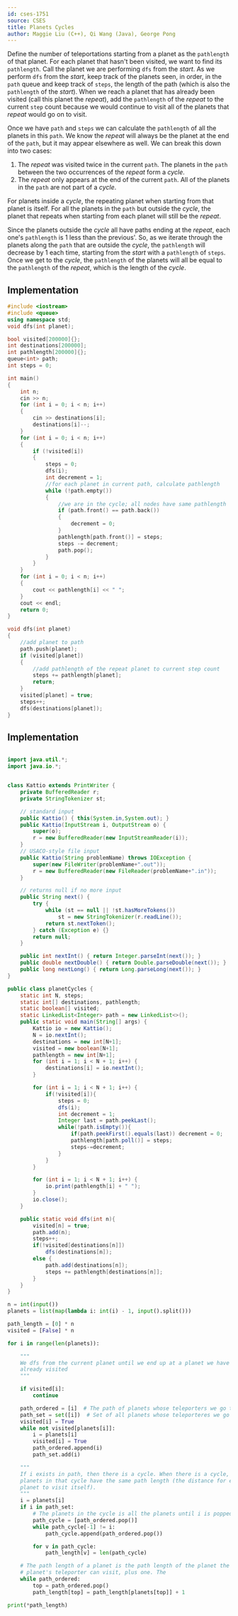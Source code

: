 ```yaml
---
id: cses-1751
source: CSES
title: Planets Cycles
author: Maggie Liu (C++), Qi Wang (Java), George Pong
---
```


Define the number of teleportations starting from a planet as the
$\texttt{pathlength}$ of that planet. For each planet that hasn't been visited,
we want to find its $\texttt{pathlength}$. Call the planet we are performing
$\texttt{dfs}$ from the $\textit{start}$. As we perform $\texttt{dfs}$ from the
$\textit{start}$, keep track of the planets seen, in order, in the
$\texttt{path}$ queue and keep track of $\texttt{steps}$, the length of the path
(which is also the $\texttt{pathlength}$ of the $\textit{start}$). When we reach
a planet that has already been visited (call this planet the $\textit{repeat}$),
add the $\texttt{pathlength}$ of the $\textit{repeat}$ to the current
$\texttt{step}$ count because we would continue to visit all of the planets that
$\textit{repeat}$ would go on to visit.

Once we have $\texttt{path}$ and $\texttt{steps}$ we can calculate the
$\texttt{pathlength}$ of all the planets in this $\texttt{path}$. We know the
$\textit{repeat}$ will always be the planet at the end of the $\texttt{path}$,
but it may appear elsewhere as well. We can break this down into two cases:

1. The $\textit{repeat}$ was visited twice in the current $\texttt{path}$. The
   planets in the $\texttt{path}$ between the two occurrences of the
   $\textit{repeat}$ form a $\textit{cycle}$.
2. The $\textit{repeat}$ only appears at the end of the current $\texttt{path}$.
   All of the planets in the $\texttt{path}$ are not part of a $\textit{cycle}$.

For planets inside a $\textit{cycle}$, the repeating planet when starting from
that planet is itself. For all the planets in the $\texttt{path}$ but outside
the $\textit{cycle}$, the planet that repeats when starting from each planet
will still be the $\textit{repeat}$.

Since the planets outside the $\textit{cycle}$ all have paths ending at the
$\textit{repeat}$, each one's $\texttt{pathlength}$ is $1$ less than the
previous'. So, as we iterate through the planets along the $\texttt{path}$ that
are outside the $\textit{cycle}$, the $\texttt{pathlength}$ will decrease by $1$
each time, starting from the $\textit{start}$ with a $\texttt{pathlength}$ of
$\texttt{steps}$. Once we get to the $\textit{cycle}$, the $\texttt{pathlength}$
of the planets will all be equal to the $\texttt{pathlength}$ of the
$\textit{repeat}$, which is the length of the $\textit{cycle}$.

<LanguageSection>

<CPPSection>

## Implementation

```cpp
#include <iostream>
#include <queue>
using namespace std;
void dfs(int planet);

bool visited[200000]{};
int destinations[200000];
int pathlength[200000]{};
queue<int> path;
int steps = 0;

int main()
{
	int n;
	cin >> n;
	for (int i = 0; i < n; i++)
	{
		cin >> destinations[i];
		destinations[i]--;
	}
	for (int i = 0; i < n; i++)
	{
		if (!visited[i])
		{
			steps = 0;
			dfs(i);
			int decrement = 1;
			//for each planet in current path, calculate pathlength
			while (!path.empty())
			{
				//we are in the cycle; all nodes have same pathlength
				if (path.front() == path.back())
				{
					decrement = 0;
				}
				pathlength[path.front()] = steps;
				steps -= decrement;
				path.pop();
			}
		}
	}
	for (int i = 0; i < n; i++)
	{
		cout << pathlength[i] << " ";
	}
	cout << endl;
	return 0;
}

void dfs(int planet)
{
	//add planet to path
	path.push(planet);
	if (visited[planet])
	{
		//add pathlength of the repeat planet to current step count
		steps += pathlength[planet];
		return;
	}
	visited[planet] = true;
	steps++;
	dfs(destinations[planet]);
}
```

</CPPSection>

<JavaSection>

## Implementation

```java

import java.util.*;
import java.io.*;


class Kattio extends PrintWriter {
	private BufferedReader r;
	private StringTokenizer st;

	// standard input
	public Kattio() { this(System.in,System.out); }
	public Kattio(InputStream i, OutputStream o) {
		super(o);
		r = new BufferedReader(new InputStreamReader(i));
	}
	// USACO-style file input
	public Kattio(String problemName) throws IOException {
		super(new FileWriter(problemName+".out"));
		r = new BufferedReader(new FileReader(problemName+".in"));
	}

	// returns null if no more input
	public String next() {
		try {
			while (st == null || !st.hasMoreTokens())
				st = new StringTokenizer(r.readLine());
			return st.nextToken();
		} catch (Exception e) {}
		return null;
	}

	public int nextInt() { return Integer.parseInt(next()); }
	public double nextDouble() { return Double.parseDouble(next()); }
	public long nextLong() { return Long.parseLong(next()); }
}

public class planetCycles {
	static int N, steps;
	static int[] destinations, pathlength;
	static boolean[] visited;
	static LinkedList<Integer> path = new LinkedList<>();
	public static void main(String[] args) {
		Kattio io = new Kattio();
		N = io.nextInt();
		destinations = new int[N+1];
		visited = new boolean[N+1];
		pathlength = new int[N+1];
		for (int i = 1; i < N + 1; i++) {
			destinations[i] = io.nextInt();
		}

		for (int i = 1; i < N + 1; i++) {
			if(!visited[i]){
				steps = 0;
				dfs(i);
				int decrement = 1;
				Integer last = path.peekLast();
				while(!path.isEmpty()){
					if(path.peekFirst().equals(last)) decrement = 0;
					pathlength[path.poll()] = steps;
					steps-=decrement;
				}
			}
		}

		for (int i = 1; i < N + 1; i++) {
			io.print(pathlength[i] + " ");
		}
		io.close();
	}

	public static void dfs(int n){
		visited[n] = true;
		path.add(n);
		steps++;
		if(!visited[destinations[n]])
			dfs(destinations[n]);
		else {
			path.add(destinations[n]);
			steps += pathlength[destinations[n]];
		}
	}
}

```

</JavaSection>

<PySection>

```py
n = int(input())
planets = list(map(lambda i: int(i) - 1, input().split()))

path_length = [0] * n
visited = [False] * n

for i in range(len(planets)):

    """
    We dfs from the current planet until we end up at a planet we have 
    already visited
    """

    if visited[i]:
        continue

    path_ordered = [i]  # The path of planets whose teleporters we go through
    path_set = set([i])  # Set of all planets whose teleporteres we go through
    visited[i] = True
    while not visited[planets[i]]:
        i = planets[i]
        visited[i] = True
        path_ordered.append(i)
        path_set.add(i)

    """
    If i exists in path, then there is a cycle. When there is a cycle, all
    planets in that cycle have the same path length (the distance for each
    planet to visit itself).
    """
    i = planets[i]
    if i in path_set:
        # The planets in the cycle is all the planets until i is popped
        path_cycle = [path_ordered.pop()]
        while path_cycle[-1] != i:
            path_cycle.append(path_ordered.pop())

        for v in path_cycle:
            path_length[v] = len(path_cycle)

    # The path length of a planet is the path length of the planet the initial
    # planet's teleporter can visit, plus one. The
    while path_ordered:
        top = path_ordered.pop()
        path_length[top] = path_length[planets[top]] + 1

print(*path_length)
```

</PySection>

</LanguageSection>
